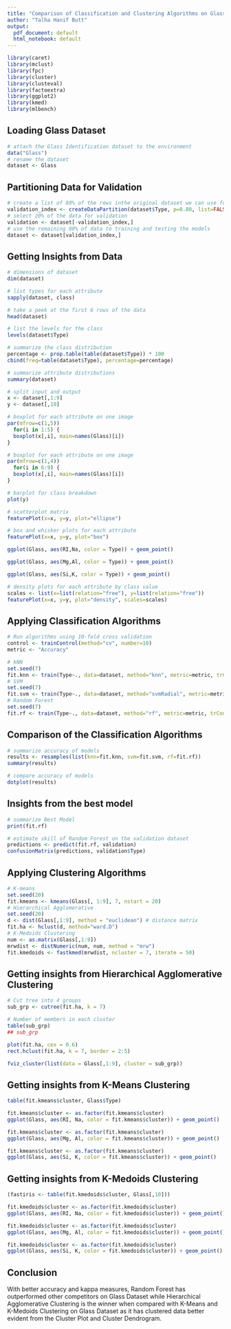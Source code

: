 ```yaml
---
title: "Comparison of Classification and Clustering Algorithms on Glass Dataset Using R"
author: "Talha Hanif Butt"
output:
  pdf_document: default
  html_notebook: default
---
```


```r
library(caret)
library(mclust)
library(fpc)
library(cluster)
library(clusteval)
library(factoextra)
library(ggplot2)
library(kmed)
library(mlbench)
```

## Loading Glass Dataset
```r
# attach the Glass Identification dataset to the environment
data("Glass")
# rename the dataset
dataset <- Glass
```

## Partitioning Data for Validation
```r
# create a list of 80% of the rows inthe original dataset we can use for training
validation_index <- createDataPartition(dataset$Type, p=0.80, list=FALSE)
# select 20% of the data for validation
validation <- dataset[-validation_index,]
# use the remaining 80% of data to training and testing the models
dataset <- dataset[validation_index,]
```

## Getting Insights from Data
```r
# dimensions of dataset
dim(dataset)
```

```r
# list types for each attribute
sapply(dataset, class)
```

```r
# take a peek at the first 6 rows of the data
head(dataset)
```

```r
# list the levels for the class
levels(dataset$Type)
```

```r
# summarize the class distribution
percentage <- prop.table(table(dataset$Type)) * 100
cbind(freq=table(dataset$Type), percentage=percentage)
```

```r
# summarize attribute distributions
summary(dataset)
```

```r
# split input and output
x <- dataset[,1:9]
y <- dataset[,10]
```

```r
# boxplot for each attribute on one image
par(mfrow=c(1,5))
  for(i in 1:5) {
  boxplot(x[,i], main=names(Glass)[i])
}
```

```r
# boxplot for each attribute on one image
par(mfrow=c(1,4))
  for(i in 6:9) {
  boxplot(x[,i], main=names(Glass)[i])
}
```

```r
# barplot for class breakdown
plot(y)
```

```r
# scatterplot matrix
featurePlot(x=x, y=y, plot="ellipse")
```

```r
# box and whisker plots for each attribute
featurePlot(x=x, y=y, plot="box")
```

```r
ggplot(Glass, aes(RI,Na, color = Type)) + geom_point()
```

```r
ggplot(Glass, aes(Mg,Al, color = Type)) + geom_point()
```

```r
ggplot(Glass, aes(Si,K, color = Type)) + geom_point()
```

```r
# density plots for each attribute by class value
scales <- list(x=list(relation="free"), y=list(relation="free"))
featurePlot(x=x, y=y, plot="density", scales=scales)
```

## Applying Classification Algorithms
```r
# Run algorithms using 10-fold cross validation
control <- trainControl(method="cv", number=10)
metric <- "Accuracy"
```

```r
# kNN
set.seed(7)
fit.knn <- train(Type~., data=dataset, method="knn", metric=metric, trControl=control)
# SVM
set.seed(7)
fit.svm <- train(Type~., data=dataset, method="svmRadial", metric=metric, trControl=control)
# Random Forest
set.seed(7)
fit.rf <- train(Type~., data=dataset, method="rf", metric=metric, trControl=control)
```

## Comparison of the Classification Algorithms
```r
# summarize accuracy of models
results <- resamples(list(knn=fit.knn, svm=fit.svm, rf=fit.rf))
summary(results)
```

```r
# compare accuracy of models
dotplot(results)
```

## Insights from the best model
```r
# summarize Best Model
print(fit.rf)
```

```r
# estimate skill of Random Forest on the validation dataset
predictions <- predict(fit.rf, validation)
confusionMatrix(predictions, validation$Type)
```

## Applying Clustering Algorithms 
```r
# K-means
set.seed(20)
fit.kmeans <- kmeans(Glass[, 1:9], 7, nstart = 20)
# Hierarchical Agglomerative
set.seed(20)
d <- dist(Glass[,1:9], method = "euclidean") # distance matrix
fit.ha <- hclust(d, method="ward.D")
# K-Medoids Clustering
num <- as.matrix(Glass[,1:9])
mrwdist <- distNumeric(num, num, method = "mrw")
fit.kmedoids <- fastkmed(mrwdist, ncluster = 7, iterate = 50)
```

## Getting insights from Hierarchical Agglomerative Clustering
```r
# Cut tree into 4 groups
sub_grp <- cutree(fit.ha, k = 7)

# Number of members in each cluster
table(sub_grp)
## sub_grp
```

```r
plot(fit.ha, cex = 0.6)
rect.hclust(fit.ha, k = 7, border = 2:5)
```

```r
fviz_cluster(list(data = Glass[,1:9], cluster = sub_grp))
```

## Getting insights from K-Means Clustering
```r
table(fit.kmeans$cluster, Glass$Type)
```

```r
fit.kmeans$cluster <- as.factor(fit.kmeans$cluster)
ggplot(Glass, aes(RI, Na, color = fit.kmeans$cluster)) + geom_point()
```

```r
fit.kmeans$cluster <- as.factor(fit.kmeans$cluster)
ggplot(Glass, aes(Mg, Al, color = fit.kmeans$cluster)) + geom_point()
```

```r
fit.kmeans$cluster <- as.factor(fit.kmeans$cluster)
ggplot(Glass, aes(Si, K, color = fit.kmeans$cluster)) + geom_point()
```

## Getting insights from K-Medoids Clustering
```r
(fastiris <- table(fit.kmedoids$cluster, Glass[,10]))
```

```r
fit.kmedoids$cluster <- as.factor(fit.kmedoids$cluster)
ggplot(Glass, aes(RI, Na, color = fit.kmedoids$cluster)) + geom_point()
```

```r
fit.kmedoids$cluster <- as.factor(fit.kmedoids$cluster)
ggplot(Glass, aes(Mg, Al, color = fit.kmedoids$cluster)) + geom_point()
```

```r
fit.kmedoids$cluster <- as.factor(fit.kmedoids$cluster)
ggplot(Glass, aes(Si, K, color = fit.kmedoids$cluster)) + geom_point()
```

## Conclusion
With better accuracy and kappa measures, Random Forest has outperformed other competitors on Glass Dataset while Hierarchical Agglomerative Clustering is the winner when compared with K-Means and K-Medoids Clustering on Glass Dataset as it has clustered data better evident from the Cluster Plot and Cluster Dendrogram.